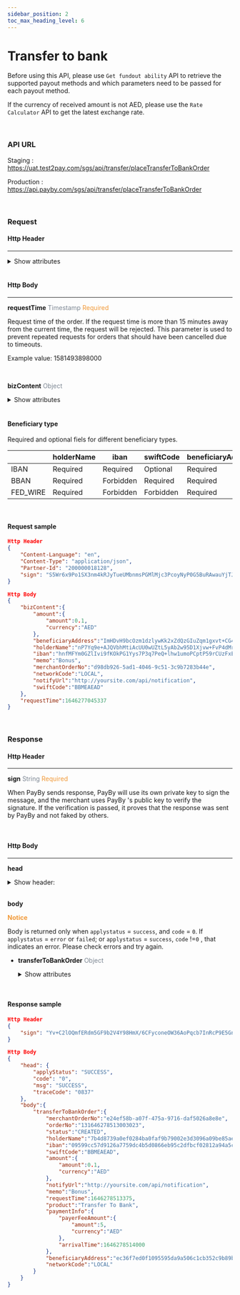 ```yaml
---
sidebar_position: 2
toc_max_heading_level: 6
---
```



# Transfer to bank

Before using this API, please use `Get fundout ability` API to retrieve the supported payout methods and which parameters need to be passed for each payout method.

If the currency of received amount is not AED, please use the `Rate Calculator` API to get the latest exchange rate.

<br/>

### API URL

Staging : https://uat.test2pay.com/sgs/api/transfer/placeTransferToBankOrder

Production : https://api.payby.com/sgs/api/transfer/placeTransferToBankOrder

<br/>

### Request

#### Http Header

---


<details>
  <summary>Show attributes</summary>

  <RequestHeader/>
</details>

<br/>

#### Http Body

---

**requestTime**   <font color = ' #7d8793'>Timestamp</font>   <font color = '#f19938'>Required</font>

Request time of the order. If the request time is more than 15 minutes away from the current time, the request will be rejected. This parameter is used to prevent repeated requests for orders that should have been cancelled due to timeouts.

Example value: 1581493898000

<br/>

**bizContent**   <font color = ' #7d8793'>Object</font>  

  <details>
  <summary>Show attributes</summary>
    <BizContent />
  </details>
<br/>

#### Beneficiary type

Required and optional fiels for different beneficiary types.

|          | holderName | iban      | swiftCode | beneficiaryAddress | accountNo | bankName | fedwireCode | branchName | intermediaryBank |
| -------- | ---------- | --------- | --------- | ------------------ | --------- | -------- | ----------- | ---------- | ---------------- |
| IBAN     | Required   | Required  | Optional  | Required           | Forbidden | Optional | Forbidden   | Optional   | Optional         |
| BBAN     | Required   | Forbidden | Required  | Required           | Required  | Optional | Forbidden   | Optional   | Optional         |
| FED_WIRE | Required   | Forbidden | Forbidden | Required           | Required  | Optional | Required    | Optional   | Optional         |

<br/>


#### Request sample

```json
Http Header
{
    "Content-Language": "en",
    "Content-Type": "application/json",
    "Partner-Id": "200000018128",
    "sign": "S5Wr6x9Po1SX3nm4kRJyTueUMbnmsPGMlMjc3PcoyNyP0G5BuRAwauYjTJLeto6Bu1+893zCGmj201mjrvcXP4v/uMzQxRav5PBMp9VuQ+3dOFGclQAwr8cFAKuBDHhGAAkw1iVpdC8ZZLGl/jRUv3PCiZh6VyOLnrK7ZIevB/TetQSzCmN1xDIQo8mpDYz7YY/jSzYBnD17ePvkr4qQOWNUh7FF2nd29lo9KOQl5tJVoqT/D+PVSlZeuGr+wxBYCAyGqbVXXSAGcwF1egF6ISLJ29jpHcX/LACXxF/uf5cdzbudwPB2X0wtRw9WnowY3RUq34sidoF4DIShXVFHAg=="
}

Http Body
{
    "bizContent":{
        "amount":{
            "amount":0.1,
            "currency":"AED"
        },
        "beneficiaryAddress":"ImHDvH9bcOzm1dzlywKk2xZdQzGIuZqm1gxvt+CG4N3S4ShI1WfDuEzkTgx/qjS1LovKsztFs35TbORQ84LaKo9UyzBjhrfqaUkGxcTWc9xo2H/x4oGX4oTt+p5LCeKWciyeNITK+J11cEoppCCvjhwXK64b7cAuIgm+YTFs2P/65bD/SGahWht9tg8aDqNDltZs/JLhjzFSvz65ZpREeKPM9f2eth0tnB2eWaLZEW5JZM+Y9lCD2nvFkTBMaEJFRAoTMiHPGba1CMm0SwEkjYhZhfSDfqLyZ1+IhxOz2xqjgwJi4noxd9pg5yRX/qzLMdZBT7rF+r1tj5Ji4ATDXw==",
        "holderName":"nP7Yq9e+AJQVbhMtiAcUU0wUZtL5yAb2w95D1Xjvw+FvP4dMrAGQP4mEQT3EQHcl+jAVAS0mej3NJYAVa9ZemWtACRFiUV9c9ub0v8lYtoooQ8AMRMZeSGDCieVTTHkq14Zfg/Xtymx5Pk2PHwhb++oQ5GYPLkoVSQZlBwqhTBiyywLkix03kVwazNxNI40QWjZ9mR+dUlGPASVU5RaOKXd/DNFuETRCUKXc10772kK+e2Bp1G3wmXY+jFQTJPwU38ikDrbilVmJ445LkQzA9MtWwVeh6bRROB2Ei7rBgr3LmTSiQhM6nBeJmNIX3xHf1L0i2sSIKuioaU64M3D6jw==",
        "iban":"hnfMFYm0GZlIvi9fKOkPG1Yys7P3q7PeQ+lhw1umoPCptP59rCUzFxEcpsu9IGJY6HrGVgLgzlpfoFhfDQG5rwJewhjxGcCx9H2ywzBEogVjpquOIVLF4WCD5CZZE3bjqr27Cy3CyKvwCfxC7HCBgiPZAdwM2oHdvJCkHBeUDL58aGBaJnzPiBetLXDyrh4t0od6vrF26eoh/MseaiXnFrykBA9oQZsU+1HZP5FoMjyqDZVFw/4N7Py8dQ3gmw/Y2HMdZvQIUHIi7Nc9UiF9YxTyV7YdVLMSZGwTwObVTYrD2d73bkQ4bFr7Hctu6ERJYutrd266AiSaHtGf60tcZg==",
        "memo":"Bonus",
        "merchantOrderNo":"d98db926-5ad1-4046-9c51-3c9b7283b44e",
        "networkCode":"LOCAL",
        "notifyUrl":"http://yoursite.com/api/notification",
        "swiftCode":"BBMEAEAD"
    },
    "requestTime":1646277045337
}
```

<br/>

### Response

#### Http Header

---

**sign**   <font color = ' #7d8793'>String</font>   <font color = '#f19938'>Required</font>

When PayBy sends response, PayBy will use its own private key to sign the message, and the merchant uses PayBy 's public key to verify the signature. If the verification is passed, it proves that the response was sent by PayBy and not faked by others.

<br/>

#### Http Body

---

**head**

  <details>
  <summary>Show header:</summary>
    <ResponseHead />
  </details>
<br/>

**body** 

**<font color = '#f19938'>Notice</font>**

Body is returned only when `applystatus` = `success`, and `code` = `0`.
If `applystatus` = `error` or `failed`;  or `applystatus` = `success`, `code` !=`0` , that indicates an error. Please check errors and try again.

- **transferToBankOrder**   <font color = ' #7d8793'>Object</font>

  <details>
  <summary>Show attributes</summary>
    <TransferToBankOrder />
  </details>

<br/>

#### Response sample

```json
Http Header
{
    "sign": "Yv+C2lOQmfERdm5GF9b2V4Y98HmX/6CFyconeOW36AoPqcb7InRcP9E5GnvJLfMoCScuNP4FBdJ5tJpL0A7yPHUMfxARi05jFRSMG97JJazDbWTbRkNM1ZupmTubhUvxvRCgvJp1k0c5yrHph+F+++W5eYho92xnkNgd62BS27i0iDRGzGSmsaPpK7MFcdlvnbbnmDZZJ0LH6RhYiJLYKl+znllQx3jNfCRjV28o22FZ35Q43mZTsS4uAZWbZ/KfaqWoV3sN62Cjj8DSg3mD6GCGWSVbxLq58DUxAq+6GwJ7Gj0Dc9nMXP3gnFW7dodQ9AjL2iHnH6Zh1Pw2D5/ung=="
}

Http Body
{
    "head": {
        "applyStatus": "SUCCESS",
        "code": "0",
        "msg": "SUCCESS",
        "traceCode": "0837"
    },
    "body":{
        "transferToBankOrder":{
            "merchantOrderNo":"e24ef58b-a07f-475a-9716-daf5026a8e8e",
            "orderNo":"131646278513003023",
            "status":"CREATED",
            "holderName":"7b4d8739a0ef0284ba0faf9b79002e3d3096a09be85ae9b503d89bd2fdc2a583",
            "iban":"09599cc57d9126a7759dc4b5d0866eb95c2dfbcf02812a94a5c1c0937cccbfc8",
            "swiftCode":"BBMEAEAD",
            "amount":{
                "amount":0.1,
                "currency":"AED"
            },
            "notifyUrl":"http://yoursite.com/api/notification",
            "memo":"Bonus",
            "requestTime":1646278513375,
            "product":"Transfer To Bank",
            "paymentInfo":{
                "payerFeeAmount":{
                    "amount":5,
                    "currency":"AED"
                },
                "arrivalTime":1646278514000
            },
            "beneficiaryAddress":"ec36f7ed0f1095595da9a506c1cb352c9b89b69c4ceb2c562128c7241661afde",
            "networkCode":"LOCAL"
        }
    }
}
```

